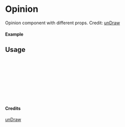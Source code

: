 
<Meta of={Opinion} title="unDraw/Opinion" />

# Opinion

Opinion component with different props.
Credit: [unDraw](https://undraw.co/illustrations)

#### Example

<Canvas of={Opinion.Primary} />

## Usage

```ts
import { Opinion } from "yadl-ui";

const Example = () => {
  return (
      <Opinion />
  );
};

export default Example;
```

#### Credits
[unDraw](https://undraw.co/illustrations)
